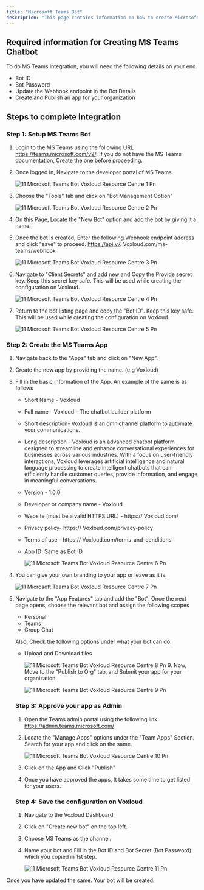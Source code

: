 ```yaml
---
title: "Microsoft Teams Bot"
description: "This page contains information on how to create Microsoft teams, bot on Microsoft developer panel."
---
```


## **Required information for Creating MS Teams Chatbot**

To do MS Teams integration, you will need the following details on your end.

- Bot ID
- Bot Password
- Update the Webhook endpoint in the Bot Details
- Create and Publish an app for your organization

## **Steps to complete integration**

### **Step 1: Setup MS Teams Bot**

1. Login to the MS Teams using the following URL https://teams.microsoft.com/v2/. If you do not have the MS Teams documentation, Create the one before proceeding.
2. Once logged in, Navigate to the developer portal of MS Teams.

   ![11 Microsoft Teams Bot  Voxloud Resource Centre 1 Pn](/images/how-botpenguin-works/create-newchatbot/11.microsoft_teams_bot__Voxloud_resource_centre-1.png)
3. Choose the "Tools" tab and click on "Bot Management Option"

   ![11 Microsoft Teams Bot  Voxloud Resource Centre 2 Pn](/images/how-botpenguin-works/create-newchatbot/11.microsoft_teams_bot__Voxloud_resource_centre-2.png)
4. On this Page, Locate the "New Bot" option and add the bot by giving it a name.
5. Once the bot is created, Enter the following Webhook endpoint address and click "save" to proceed. https://api.v7. Voxloud.com/ms-teams/webhook

   ![11 Microsoft Teams Bot  Voxloud Resource Centre 3 Pn](/images/how-botpenguin-works/create-newchatbot/11.microsoft_teams_bot__Voxloud_resource_centre-3.png)
6. Navigate to "Client Secrets" and add new and Copy the Provide secret key. Keep this secret key safe. This will be used while creating the configuration on  Voxloud.

   ![11 Microsoft Teams Bot  Voxloud Resource Centre 4 Pn](/images/how-botpenguin-works/create-newchatbot/11.microsoft_teams_bot__Voxloud_resource_centre-4.png)
7. Return to the bot listing page and copy the "Bot ID". Keep this key safe. This will be used while creating the configuration on  Voxloud.

   ![11 Microsoft Teams Bot  Voxloud Resource Centre 5 Pn](/images/how-botpenguin-works/create-newchatbot/11.microsoft_teams_bot__Voxloud_resource_centre-5.png)

### **Step 2: Create the MS Teams App**

1. Navigate back to the "Apps" tab and click on "New App".
2. Create the new app by providing the name. (e.g  Voxloud)
3. Fill in the basic information of the App.   An example of the same is as follows
   - Short Name -  Voxloud
   - Full name -  Voxloud - The chatbot builder platform
   - Short description-  Voxloud is an omnichannel platform to automate your communications.
   - Long description -  Voxloud is an advanced chatbot platform designed to streamline and enhance conversational experiences for businesses across various industries. With a focus on user-friendly interactions,  Voxloud leverages artificial intelligence and natural language processing to create intelligent chatbots that can efficiently handle customer queries, provide information, and engage in meaningful conversations.
   - Version - 1.0.0
   - Developer or company name -  Voxloud
   - Website (must be a valid HTTPS URL) - https:// Voxloud.com/
   - Privacy policy- https:// Voxloud.com/privacy-policy
   - Terms of use - https:// Voxloud.com/terms-and-conditions
   - App ID: Same as Bot ID

     ![11 Microsoft Teams Bot  Voxloud Resource Centre 6 Pn](/images/how-botpenguin-works/create-newchatbot/11.microsoft_teams_bot__Voxloud_resource_centre-6.png)
4. You can give your own branding to your app or leave as it is.

   ![11 Microsoft Teams Bot  Voxloud Resource Centre 7 Pn](/images/how-botpenguin-works/create-newchatbot/11.microsoft_teams_bot__Voxloud_resource_centre-7.png)
5. Navigate to the "App Features" tab and add the "Bot". Once the next page opens, choose the relevant bot and assign the following scopes
   - Personal
   - Teams
   - Group Chat

   Also, Check the following options under what your bot can do.
   - Upload and Download files

     ![11 Microsoft Teams Bot  Voxloud Resource Centre 8 Pn](/images/how-botpenguin-works/create-newchatbot/11.microsoft_teams_bot__Voxloud_resource_centre-8.png)
     9. Now, Move to the "Publish to Org" tab, and Submit your app for your organization.

        ![11 Microsoft Teams Bot  Voxloud Resource Centre 9 Pn](/images/how-botpenguin-works/create-newchatbot/11.microsoft_teams_bot__Voxloud_resource_centre-9.png)

   ### **Step 3: Approve your app as Admin**
   1. Open the Teams admin portal using the following link https://admin.teams.microsoft.com/
   2. Locate the "Manage Apps" options under the "Team Apps" Section. Search for your app and click on the same.

      ![11 Microsoft Teams Bot  Voxloud Resource Centre 10 Pn](/images/how-botpenguin-works/create-newchatbot/11.microsoft_teams_bot__Voxloud_resource_centre-10.png)
   3. Click on the App and Click "Publish"
   4. Once you have approved the apps, It takes some time to get listed for your users.

   ### **Step 4: Save the configuration on  Voxloud**
   1. Navigate to the Voxloud Dashboard.
   2. Click on "Create new bot" on the top left.
   3. Choose MS Teams as the channel.
   4. Name your bot and Fill in the Bot ID and Bot Secret (Bot Password) which you copied in 1st step.

      ![11 Microsoft Teams Bot  Voxloud Resource Centre 11 Pn](/images/how-botpenguin-works/create-newchatbot/11.microsoft_teams_bot__Voxloud_resource_centre-11.png)

Once you have updated the same. Your bot will be created.

 
